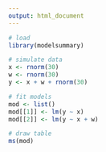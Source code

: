 ```yaml
---
output: html_document
---
```


```r
# load
library(modelsummary)

# simulate data
x <- rnorm(30)
w <- rnorm(30)
y <- x + w + rnorm(30)

# fit models
mod <- list()
mod[[1]] <- lm(y ~ x)
mod[[2]] <- lm(y ~ x + w)

# draw table
ms(mod)
```
